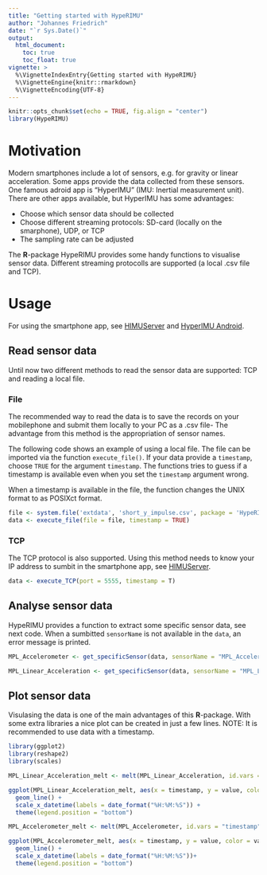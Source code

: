```yaml
---
title: "Getting started with HypeRIMU"
author: "Johannes Friedrich"
date: "`r Sys.Date()`"
output: 
  html_document:
    toc: true
    toc_float: true
vignette: >
  %\VignetteIndexEntry{Getting started with HypeRIMU}
  %\VignetteEngine{knitr::rmarkdown}
  %\VignetteEncoding{UTF-8}
---
```

```r
knitr::opts_chunk$set(echo = TRUE, fig.align = "center")
library(HypeRIMU)
```

# Motivation

Modern smartphones include a lot of sensors, e.g. for gravity or linear acceleration. Some apps provide the data collected from these sensors. One famous adroid app is "HyperIMU" (IMU: Inertial measurement unit). There are other apps available, but HyperIMU has some advantages:

* Choose which sensor data should be collected
* Choose different streaming protocols: SD-card (locally on the smarphone), UDP, or TCP
* The sampling rate can be adjusted

The **R**-package HypeRIMU provides some handy functions to visualise sensor data. Different streaming protocolls are supported (a local .csv file and TCP).

# Usage

For using the smartphone app, see [HIMUServer](https://github.com/ianovir/HIMUServer/) and [HyperIMU Android](https://play.google.com/store/apps/details?id=com.ianovir.hyper_imu&hl=de).

## Read sensor data

Until now two different methods to read the sensor data are supported: TCP and reading a local file.

### File

The recommended way to read the data is to save the records on your mobilephone and submit them locally to your PC as a .csv file- The advantage from this method is the appropriation of sensor names. 

The following code shows an example of using a local file. The file can be imported via the function `execute_file()`. If your data provide a `timestamp`, choose `TRUE` for the argument `timestamp`. The functions tries to guess if a timestamp is available even when you set the `timestamp` argument wrong.

When a timestamp is available in the file, the function changes the UNIX format to as POSIXct format.


```r
file <- system.file('extdata', 'short_y_impulse.csv', package = 'HypeRIMU')
data <- execute_file(file = file, timestamp = TRUE)
```

### TCP

The TCP protocol is also supported. Using this method needs to know your IP address to sumbit in the smartphone app, see [HIMUServer](https://github.com/ianovir/HIMUServer/).

```r
data <- execute_TCP(port = 5555, timestamp = T)
```

## Analyse sensor data

HypeRIMU provides a function to extract some specific sensor data, see next code.
When a sumbitted `sensorName` is not available in the `data`, an error message is printed.

```r
MPL_Accelerometer <- get_specificSensor(data, sensorName = "MPL_Accelerometer")

MPL_Linear_Acceleration <- get_specificSensor(data, sensorName = "MPL_Linear_Acceleration")
```

## Plot sensor data

Visulasing the data is one of the main advantages of this **R**-package. With some extra libraries a nice plot can be created in just a few lines. 
NOTE: It is recommended to use data with a timestamp.

```r
library(ggplot2)
library(reshape2)
library(scales)

MPL_Linear_Acceleration_melt <- melt(MPL_Linear_Acceleration, id.vars = "timestamp")

ggplot(MPL_Linear_Acceleration_melt, aes(x = timestamp, y = value, color = variable)) + 
  geom_line() +
  scale_x_datetime(labels = date_format("%H:%M:%S")) +
  theme(legend.position = "bottom")

```

```r

MPL_Accelerometer_melt <- melt(MPL_Accelerometer, id.vars = "timestamp")

ggplot(MPL_Accelerometer_melt, aes(x = timestamp, y = value, color = variable)) + 
  geom_line() +
  scale_x_datetime(labels = date_format("%H:%M:%S"))+
  theme(legend.position = "bottom")
```
